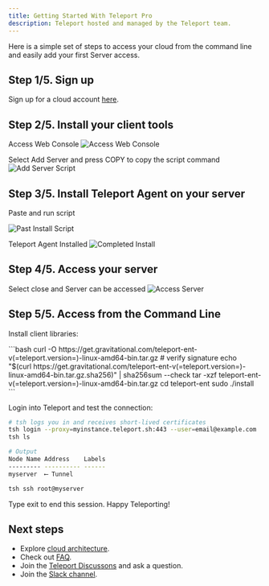 ```yaml
---
title: Getting Started With Teleport Pro
description: Teleport hosted and managed by the Teleport team.
---
```


Here is a simple set of steps to access your cloud from the command line and easily add your first Server access.

## Step 1/5. Sign up

Sign up for a cloud account [here](https://goteleport.com/get-started/).

## Step 2/5. Install your client tools

Access Web Console
![Access Web Console](../../img/cloud/homepage-1.png)

Select Add Server and press COPY to copy the script command
![Add Server Script](../../img/cloud/addserver-2.png)

## Step 3/5. Install Teleport Agent on your server

Paste and run script

![Past Install Script](../../img/cloud/runscript-3.png)

Teleport Agent Installed
![Completed Install](../../img/cloud/completed-script-4.png)


## Step 4/5. Access your server

Select close and Server can be accessed
![Access Server](../../img/cloud/online-session-5.png)

## Step 5/5. Access from the Command Line

Install client libraries:

<Tabs>
  <TabItem label="Linux">
    ```bash
    curl -O https://get.gravitational.com/teleport-ent-v(=teleport.version=)-linux-amd64-bin.tar.gz
    # verify signature 
    echo "$(curl  https://get.gravitational.com/teleport-ent-v(=teleport.version=)-linux-amd64-bin.tar.gz.sha256)" | sha256sum --check 
    tar -xzf teleport-ent-v(=teleport.version=)-linux-amd64-bin.tar.gz
    cd teleport-ent
    sudo ./install
    ```
  </TabItem>
</Tabs>

Login into Teleport and test the connection:

```bash
# tsh logs you in and receives short-lived certificates
tsh login --proxy=myinstance.teleport.sh:443 --user=email@example.com
tsh ls

# Output
Node Name Address    Labels 
--------- ---------- ------ 
myserver  ⟵ Tunnel     

tsh ssh root@myserver
```

Type exit to end this session. Happy Teleporting!

## Next steps

- Explore [cloud architecture](./architecture.mdx).
- Check out [FAQ](./faq.mdx).
- Join the [Teleport Discussons](https://github.com/gravitational/teleport/discussions) and ask a question.
- Join the [Slack channel](https://goteleport.com/slack).
